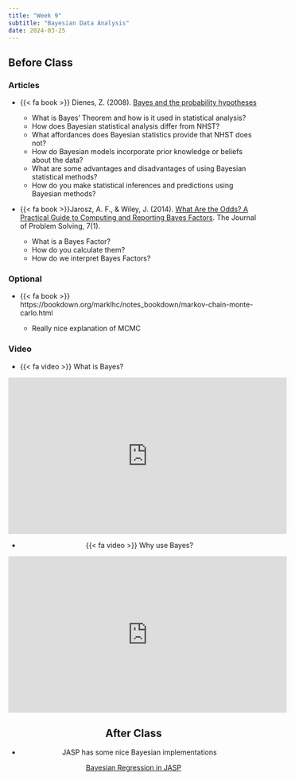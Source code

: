 ```yaml
---
title: "Week 9"
subtitle: "Bayesian Data Analysis"
date: 2024-03-25
---
```

## Before Class

### Articles

- {{< fa book >}} Dienes, Z. (2008). [Bayes and the probability hypotheses](/readings/bayes.pdf)

    - What is Bayes' Theorem and how is it used in statistical analysis?
    - How does Bayesian statistical analysis differ from NHST?
    - What affordances does Bayesian statistics provide that NHST does not?
   - How do Bayesian models incorporate prior knowledge or beliefs about the data?
   - What are some advantages and disadvantages of using Bayesian statistical methods?
   - How do you make statistical inferences and predictions using Bayesian methods?
  
- {{< fa book >}}Jarosz, A. F., & Wiley, J. (2014). [What Are the Odds? A Practical Guide to Computing and Reporting Bayes Factors](https://docs.lib.purdue.edu/jps/vol7/iss1/2/). The Journal of Problem Solving, 7(1). 

  - What is a Bayes Factor?
  - How do you calculate them?
  - How do we interpret Bayes Factors? 
  
### Optional
- {{< fa book >}} https://bookdown.org/marklhc/notes_bookdown/markov-chain-monte-carlo.html

  - Really nice explanation of MCMC 

### Video

- {{< fa video >}} What is Bayes?

<center>
<iframe width="560" height="315" src="https://www.youtube.com/embed/3OJEae7Qb_o" title="YouTube video player" frameborder="0" allow="accelerometer; autoplay; clipboard-write; encrypted-media; gyroscope; picture-in-picture; web-share" allowfullscreen></iframe>
<center>

- {{< fa video >}} Why use Bayes?

<center>
<iframe width="560" height="315" src="https://www.youtube.com/embed/mAUwjSo5TJE" title="YouTube video player" frameborder="0" allow="accelerometer; autoplay; clipboard-write; encrypted-media; gyroscope; picture-in-picture; web-share" allowfullscreen></iframe>
<center>

## After Class

- JASP has some nice Bayesian implementations

[Bayesian Regression in JASP ](https://www.youtube.com/watch?v=QRJ05uZs58w)


